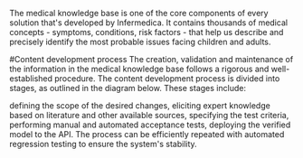 The medical knowledge base is one of the core components of every solution that's developed by Infermedica. It contains thousands of medical concepts - symptoms, conditions, risk factors - that help us describe and precisely identify the most probable issues facing children and adults.

#Content development process
The creation, validation and maintenance of the information in the medical knowledge base follows a rigorous and well-established procedure. The content development process is divided into stages, as outlined in the diagram below. These stages include:

defining the scope of the desired changes,
eliciting expert knowledge based on literature and other available sources,
specifying the test criteria,
performing manual and automated acceptance tests,
deploying the verified model to the API.
The process can be efficiently repeated with automated regression testing to ensure the system's stability.
